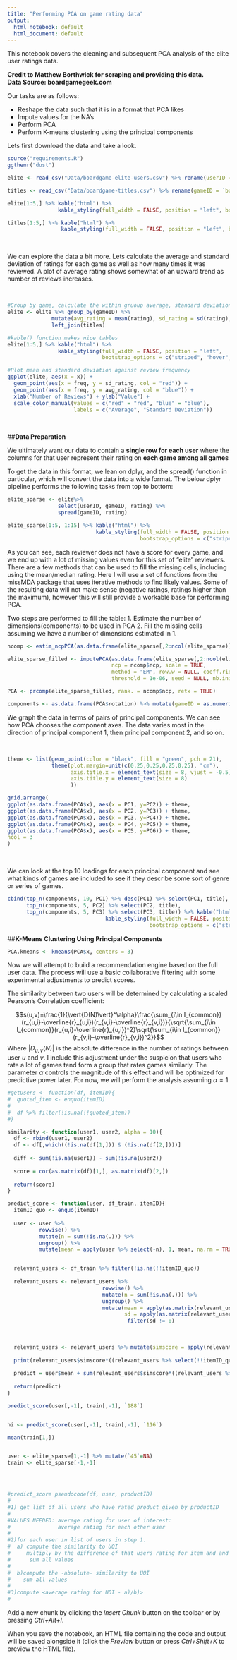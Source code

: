 ```yaml
---
title: "Performing PCA on game rating data"
output:
  html_notebook: default
  html_document: default
---
```


This notebook covers the cleaning and subsequent PCA analysis of the elite user ratings data.  

**Credit to Matthew Borthwick for scraping and providing this data.**  
**Data Source:  boardgamegeek.com**


Our tasks are as follows:

* Reshape the data such that it is in a format that PCA likes
* Impute values for the NA's
* Perform PCA
* Perform K-means clustering using the principal components

Lets first download the data and take a look.

```r

source("requirements.R")
ggthemr("dust")

elite <- read_csv("Data/boardgame-elite-users.csv") %>% rename(userID = `Compiled from boardgamegeek.com by Matt Borthwick`)

titles <- read_csv("Data/boardgame-titles.csv") %>% rename(gameID = `boardgamegeek.com game ID`)

elite[1:5,] %>% kable("html") %>%
                kable_styling(full_width = FALSE, position = "left", bootstrap_options = c("striped", "hover"))

titles[1:5,] %>% kable("html") %>%
                 kable_styling(full_width = FALSE, position = "left", bootstrap_options = c("striped", "hover"))

```

<br>

We can explore the data a bit more.  Lets calculate the average and standard deviation of ratings for each game as well as how many times it was reviewed.  A plot of average rating shows somewhat of an upward trend as number of reviews increases.

<br>

```r
#Group by game, calculate the within gruoup average, standard deviation, and ratings count, and join with the titles dataframe.
elite <- elite %>% group_by(gameID) %>% 
              mutate(avg_rating = mean(rating), sd_rating = sd(rating), freq = n()) %>%  
              left_join(titles) 

#kable() function makes nice tables
elite[1:5,] %>% kable("html") %>%
                kable_styling(full_width = FALSE, position = "left", 
                              bootstrap_options = c("striped", "hover", "responsive"))

#Plot mean and standard deviation against review frequency
ggplot(elite, aes(x = x)) + 
  geom_point(aes(x = freq, y = sd_rating, col = "red")) + 
  geom_point(aes(x = freq, y = avg_rating, col = "blue")) +
  xlab("Number of Reviews") + ylab("Value") +
  scale_color_manual(values = c("red" = "red", "blue" = "blue"), 
                     labels = c("Average", "Standard Deviation"))
```

 

<br>

##**Data Preparation**

We ultimately want our data to contain a **single row for each user** where the columns for that user represent their rating on **each game among all games**

To get the data in this format, we lean on dplyr, and the spread() function in particular, which will convert the data into a wide format.  The below dplyr pipeline performs the following tasks from top to bottom:


```r
elite_sparse <- elite%>%
                select(userID, gameID, rating) %>%
                spread(gameID, rating)

elite_sparse[1:5, 1:15] %>% kable("html") %>% 
                            kable_styling(full_width = FALSE, position = "left", 
                                          bootstrap_options = c("striped", "hover", "responsive"))

```

As you can see, each reviewer does not have a score for every game, and we end up with a lot of missing values even for this set of "elite" reviewers.  There are a few methods that can be used to fill the missing cells, including using the mean/median rating.  Here I will use a set of functions from the missMDA package that uses iterative methods to find likely values.  Some of the resulting data will not make sense (negative ratings, ratings higher than the maximum), however this will still provide a workable base for performing PCA.

Two steps are performed to fill the table:
1. Estimate the number of dimensions(components) to be used in PCA
2. Fill the missing cells assuming we have a number of dimensions estimated in 1.
 
```r
ncomp <- estim_ncpPCA(as.data.frame(elite_sparse[,2:ncol(elite_sparse)]), ncp.min = 0, ncp.max = 6)

elite_sparse_filled <- imputePCA(as.data.frame(elite_sparse[,2:ncol(elite_sparse)]), 
                                 ncp = ncomp$ncp, scale = TRUE,
                                 method = "EM", row.w = NULL, coeff.ridge = 1,
                                 threshold = 1e-06, seed = NULL, nb.init = 1, maxiter = 1000)$completeObs

PCA <- prcomp(elite_sparse_filled, rank. = ncomp$ncp, retx = TRUE)

components <- as.data.frame(PCA$rotation) %>% mutate(gameID = as.numeric(rownames(.))) %>% left_join(titles) 


```


We graph the data in terms of pairs of principal components.  We can see how PCA chooses the component axes.  The data varies most in the direction of principal component 1, then principal component 2, and so on.

<br>

```r
theme <- list(geom_point(color = "black", fill = "green", pch = 21),
              theme(plot.margin=unit(c(0.25,0.25,0.25,0.25), "cm"),
                    axis.title.x = element_text(size = 8, vjust = -0.5),
                    axis.title.y = element_text(size = 8)
                    ))

grid.arrange(
ggplot(as.data.frame(PCA$x), aes(x = PC1, y=PC2)) + theme,
ggplot(as.data.frame(PCA$x), aes(x = PC2, y=PC3)) + theme,
ggplot(as.data.frame(PCA$x), aes(x = PC3, y=PC4)) + theme,
ggplot(as.data.frame(PCA$x), aes(x = PC4, y=PC5)) + theme,
ggplot(as.data.frame(PCA$x), aes(x = PC5, y=PC6)) + theme,
ncol = 3
)
```

<br>

We can look at the top 10 loadings for each principal component and see what kinds of games are included to see if they describe some sort of genre or series of games.

```r

cbind(top_n(components, 10, PC1) %>% desc(PC1) %>% select(PC1, title),
      top_n(components, 5, PC2) %>% select(PC2, title),
      top_n(components, 5, PC3) %>% select(PC3, title)) %>% kable("html") %>% 
                               kable_styling(full_width = FALSE, position = "left", 
                                             bootstrap_options = c("striped", "hover", "responsive"))
```




##**K-Means Clustering Using Principal Components**

```r
PCA.kmeans <- kmeans(PCA$x, centers = 3)


```

Now we will attempt to build a recommendation engine based on the full user data.  The process will use a basic collaborative filtering with some experimental adjustments to predict scores.

The similarity between two users will be determined by calculating a scaled Pearson's Correlation coefficient:

$$s(u,v)=\frac{1}{\vert{D(N)\vert}^\alpha}\frac{\sum_{i\in I_{common}}(r_{u,i}-\overline{r}_{u,i})(r_{v,i}-\overline{r}_{v,i})}{\sqrt{\sum_{i\in I_{common}}(r_{u,i}-\overline{r}_{u,i})^2}\sqrt{\sum_{i\in I_{common}}(r_{v,i}-\overline{r}_{v,i})^2}}$$
Where $\vert D_{u,v}(N)\vert$ is the absolute difference in the number of ratings between user $u$ and $v$.  I include this adjustment under the suspicion that users who rate a lot of games tend form a group that rates games similarly.  The parameter $\alpha$ controls the magnitude of this effect and will be optimized for predictive power later.  For now, we will perform the analysis assuming $\alpha = 1$



```r
#getUsers <- function(df, itemID){
#  quoted_item <- enquo(itemID)
#  
#  df %>% filter(!is.na(!!quoted_item))
#}

similarity <- function(user1, user2, alpha = 10){
  df <- rbind(user1, user2)
  df <- df[,which((!is.na(df[1,])) & (!is.na(df[2,])))]
  
  diff <- sum(!is.na(user1)) - sum(!is.na(user2))
  
  score = cor(as.matrix(df)[1,], as.matrix(df)[2,])
  
  return(score)
}

predict_score <- function(user, df_train, itemID){
  itemID_quo <- enquo(itemID)
  
  user <- user %>% 
          rowwise() %>% 
          mutate(n = sum(!is.na(.))) %>% 
          ungroup() %>% 
          mutate(mean = apply(user %>% select(-n), 1, mean, na.rm = TRUE), sd = apply(user %>% select(-n), 1, sd, na.rm = TRUE))


  relevant_users <- df_train %>% filter(!is.na(!!itemID_quo))
    
  relevant_users <- relevant_users %>%
                              rowwise() %>% 
                              mutate(n = sum(!is.na(.))) %>% 
                              ungroup() %>%
                              mutate(mean = apply(as.matrix(relevant_users %>% select(-n)), 1, mean, na.rm = TRUE), 
                                     sd = apply(as.matrix(relevant_users %>% select(-n)), 1, sd, na.rm = TRUE)) %>%
                                      filter(sd != 0)
     
 
 
  relevant_users <- relevant_users %>% mutate(simscore = apply(relevant_users %>% select(c(-n, -mean, -sd)), 1, similarity, user))
  
  print(relevant_users$simscore*((relevant_users %>% select(!!itemID_quo))-relevant_users$mean))
  
  predict = user$mean + sum(relevant_users$simscore*((relevant_users %>% select(!!itemID_quo))-relevant_users$mean))/sum(abs(relevant_users$simscore))
  
  return(predict)
}

predict_score(user[,-1], train[,-1], `188`)


hi <- predict_score(user[,-1], train[,-1], `116`)

mean(train[1,])


user <- elite_sparse[1,-1] %>% mutate(`45`=NA)
train <- elite_sparse[-1,-1]




#predict_score pseudocode(df, user, productID)
#
#1) get list of all users who have rated product given by productID
#
#VALUES NEEDED: average rating for user of interest:
#               average rating for each other user
#
#2)for each user in list of users in step 1.
#  a) compute the similarity to UOI
#     multiply by the difference of that users rating for item and and their average rating
#      sum all values
#  
#  b)compute the -absolute- similarity to UOI
#    sum all values
#
#3)compute <average rating for UOI - a)/b)>
#

```

Add a new chunk by clicking the *Insert Chunk* button on the toolbar or by pressing *Ctrl+Alt+I*.

When you save the notebook, an HTML file containing the code and output will be saved alongside it (click the *Preview* button or press *Ctrl+Shift+K* to preview the HTML file).
